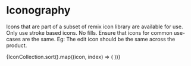 


<Meta of={IconStories} />

# Iconography

Icons that are part of a subset of remix icon library are available for use. Only use stroke based icons. No fills. Ensure that icons for common use-cases are the same. Eg: The edit icon should be the same across the product.

<IconGallery>
  {IconCollection.sort().map((icon, index) => (
      <IconItem key={index} name={icon}>
        <Icon color="var(--ads-v2-color-fg)" name={icon} size="lg"  />
      </IconItem>
  ))}
</IconGallery>
